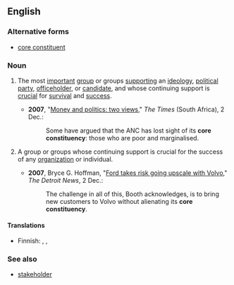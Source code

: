 ==English==

===Alternative forms===
* [[core constituent]]

===Noun===
{{en-noun|head=[[core]] [[constituency]]|core constituencies}}

# {{label|en|politics}} The most [[important]] [[group]] or groups [[support]]ing an [[ideology]], [[political party]], [[officeholder]], or [[candidate]], and whose continuing support is [[crucial]] for [[survival]] and [[success]].
#* '''2007''', "[http://www.thetimes.co.za/PrintEdition/Insight/Article.aspx?id=646596 Money and politics: two views]," ''The Times'' (South Africa), 2 Dec.:
#*: Some have argued that the ANC has lost sight of its '''core constituency''': those who are poor and marginalised.
# {{label|en|by extension}} A group or groups whose continuing support is crucial for the success of any [[organization]] or individual.
#* '''2007''', Bryce G. Hoffman, "[http://www.detnews.com/apps/pbcs.dll/article?AID=/20071203/AUTO01/712030397/1148 Ford takes risk going upscale with Volvo]," ''The Detroit News'', 2 Dec.:
#*: The challenge in all of this, Booth acknowledges, is to bring new customers to Volvo without alienating its '''core constituency'''.

====Translations====
{{trans-top|politics: the most important supporting group}}
* Finnish: {{t|fi|peruskannattajaryhmä}}, {{t|fi|peruskannattajat|p}}, {{t|fi|ydinkannattajakunta}}
{{trans-mid}}
{{trans-bottom}}

===See also===
* [[stakeholder]]